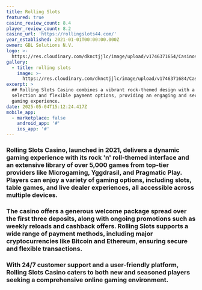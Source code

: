 ```yaml
---
title: Rolling Slots
featured: true
casino_review_count: 8.4
player_review_count: 8.2
casino_url: 'https://rollingslots44.com/'
year_established: 2021-01-01T00:00:00.000Z
owner: GBL Solutions N.V.
logo: >-
  https://res.cloudinary.com/dknctjjlc/image/upload/v1746371654/Casinos/Rolling%20Slots/Screenshot_2025-05-04_at_18.13.47_lpg8uu.png
gallery:
  - title: rolling slots
    image: >-
      https://res.cloudinary.com/dknctjjlc/image/upload/v1746371684/Casinos/Rolling%20Slots/Screenshot_2025-05-04_at_18.14.34_aardgx.png
excerpt: >
  ## Rolling Slots Casino combines a vibrant rock-themed design with a vast game
  selection and flexible payment options, providing an engaging and secure
  gaming experience.
date: 2025-05-04T15:12:24.417Z
mobile_app:
  - marketplace: false
    android_app: '#'
    ios_app: '#'
---
```


### Rolling Slots Casino, launched in 2021, delivers a dynamic gaming experience with its rock 'n' roll-themed interface and an extensive library of over 5,000 games from top-tier providers like Microgaming, Yggdrasil, and Pragmatic Play. Players can enjoy a variety of gaming options, including slots, table games, and live dealer experiences, all accessible across multiple devices. 

### The casino offers a generous welcome package spread over the first three deposits, along with ongoing promotions such as weekly reloads and cashback offers. Rolling Slots supports a wide range of payment methods, including major cryptocurrencies like Bitcoin and Ethereum, ensuring secure and flexible transactions. 

### With 24/7 customer support and a user-friendly platform, Rolling Slots Casino caters to both new and seasoned players seeking a comprehensive online gaming environment.
